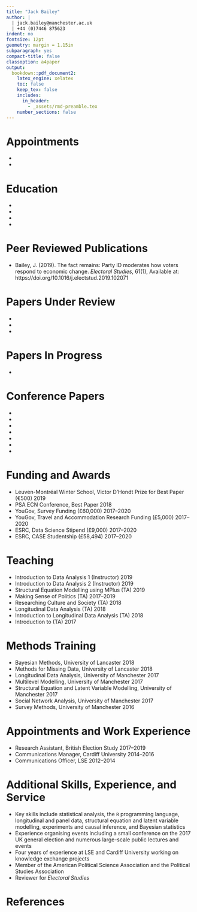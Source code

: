 ```yaml
---
title: "Jack Bailey"
author: |
  | jack.bailey@manchester.ac.uk
  | +44 (0)7446 875623
indent: no
fontsize: 12pt
geometry: margin = 1.15in
subparagraph: yes
compact-title: false
classoption: a4paper
output: 
  bookdown::pdf_document2: 
    latex_engine: xelatex
    toc: false
    keep_tex: false
    includes:
      in_header:
        - _assets/rmd-preamble.tex
    number_sections: false
---
```


# Appointments
* \begin{minipage}[t]{\linewidth}
\textbf{Research Associate, The British Election Study} \hfill 2020--2023\\
University of Manchester
\end{minipage}
* \begin{minipage}[t]{\linewidth}
\textbf{Visiting Fellow} \hfill Sept--Dec 2019\\
The University of Texas at Austin
\end{minipage}

# Education

* \begin{minipage}[t]{\linewidth}
\textbf{PhD Politics} \hfill 2017--Present\\
The University of Manchester
\end{minipage}
* \begin{minipage}[t]{\linewidth}
\textbf{PGDip Social Research Methods and Statistics (Distinction)} \hfill 2016--2017\\
The University of Manchester
\end{minipage}
* \begin{minipage}[t]{\linewidth}
\textbf{MA Politics (Distinction)} \hfill 2011--2012 \\
The University of Sheffield
\end{minipage}
* \begin{minipage}[t]{\linewidth}
\textbf{BA (Hons.) Business Management} \hfill 2008--2011 \\
The University of Sheffield
\end{minipage}

# Peer Reviewed Publications

* Bailey, J. (2019). The fact remains: Party ID moderates how voters respond to economic change. *Electoral Studies*, 61(1), Available at: https://doi.org/10.1016/j.electstud.2019.102071

# Papers Under Review

* \begin{minipage}[t]{\linewidth}
\textbf{Imperfect Perceptions? Latent Partisan Confounding and the Economic Vote} \\
Contribution: Voters' responses to economic perception items measure both their economic perceptions and their party identification. I present a method to account for this using structural equation modelling. I find that around 30$\%$ of the variation in economic perception items is due to party identification and that this leads to the economic vote being overstated in conventional models.
\end{minipage}
* \begin{minipage}[t]{\linewidth}
\textbf{Voting at the Intersection of Gender and Sexuality: Evidence from Britain (with Anna Sanders, Andrew Barclay, and Adam McDonnell)} \\
Contribution: Research on LGBT+ voters is scant. We use proprietary data from YouGov to argue that LGBT+ voters should be both more socially-liberal and left-wing and, thus, more likely to have voted Remain in 2016 and Labour in 2015 and 2017.
\end{minipage}
* \begin{minipage}[t]{\linewidth}
\textbf{Who cares if you vote? Partisan agreement and injunctive norms of voting (with Edward Fieldhouse and David Cutts)} \\
Contribution: There is little research on who applies pressure on others to vote and why some are better than others at getting their acquaintances to vote. We show that citizens are more likely to perceive pressure to vote from fellow partisans and that it has a greater influence than pressure from those who support other parties.
\end{minipage}

# Papers In Progress

* \begin{minipage}[t]{\linewidth}
\textbf{Political Surveys Worsen Partisan Bias in Reported Economic Perceptions} \\
Contribution: We know that party identification biases how voters report their economic perceptions. But, we don't know how much of this effect is due to the political survey context. I conduct an experiment where I vary the survey context and show that political surveys worsen this bias.
\end{minipage}

# Conference Papers

* \begin{minipage}[t]{\linewidth}
\textbf{Causal Inference for Ordinal Outcome Variables} \hfill 2020 \\
\emph{PSA Political Methodology Conference}
\end{minipage}
* \begin{minipage}[t]{\linewidth}
\textbf{The Behaviour of Gay, Lesbian, and Bisexual Voters in Britain} \hfill 2019 \\
\emph{American Political Science Association Conference}
\end{minipage}
* \begin{minipage}[t]{\linewidth}
\textbf{The Behaviour of Gay, Lesbian, and Bisexual Voters in Britain} \hfill 2019 \\
\emph{Political Studies Association Conference}
\end{minipage}
* \begin{minipage}[t]{\linewidth}
\textbf{The Fact Remains: Party ID Moderates How Voters Respond to Economic Change} \hfill 2019 \\
\emph{Political Studies Association Conference}
\end{minipage}
* \begin{minipage}[t]{\linewidth}
\textbf{Structural Equation Modelling for Political Research} \hfill 2018 \\
\emph{PSA Political Psychology Conference}
\end{minipage}
* \begin{minipage}[t]{\linewidth}
\textbf{Competing Competence: A New Model of the Economic Vote} \hfill 2018 \\
\emph{Elections, Public Opinion, and Parties Conference}
\end{minipage}
* \begin{minipage}[t]{\linewidth}
\textbf{Affective Asymmetry: Party ID Moderates Voters’ Responsiveness to Economic Change} \hfill 2018 \\
\emph{Political Studies Association Early Careers Network Conference}
\end{minipage}

# Funding and Awards

* Leuven-Montréal Winter School, Victor D'Hondt Prize for Best Paper (€500) \hfill 2019
* PSA ECN Conference, Best Paper \hfill 2018
* YouGov, Survey Funding (£60,000) \hfill 2017--2020
* YouGov, Travel and Accommodation Research Funding (£5,000) \hfill 2017--2020
* ESRC, Data Science Stipend (£9,000) \hfill 2017--2020
* ESRC, CASE Studentship (£58,494) \hfill 2017--2020

# Teaching
* Introduction to Data Analysis 1 (Instructor) \hfill 2019
* Introduction to Data Analysis 2 (Instructor) \hfill 2019
* Structural Equation Modelling using MPlus (TA) \hfill 2019
* Making Sense of Politics (TA) \hfill 2017--2019
* Researching Culture and Society (TA) \hfill 2018
* Longitudinal Data Analysis (TA) \hfill 2018
* Introduction to Longitudinal Data Analysis (TA) \hfill 2018
* Introduction to \texttt{R} (TA) \hfill 2017

# Methods Training

* Bayesian Methods, University of Lancaster \hfill 2018
* Methods for Missing Data, University of Lancaster \hfill 2018
* Longitudinal Data Analysis, University of Manchester \hfill 2017
* Multilevel Modelling, University of Manchester \hfill 2017
* Structural Equation and Latent Variable Modelling, University of Manchester \hfill 2017
* Social Network Analysis, University of Manchester \hfill 2017
* Survey Methods, University of Manchester \hfill 2016

# Appointments and Work Experience

* Research Assistant, British Election Study \hfill 2017--2019
* Communications Manager, Cardiff University \hfill 2014--2016
* Communications Officer, LSE \hfill 2012--2014

# Additional Skills, Experience, and Service

* Key skills include statistical analysis, the ``R`` programming language, longitudinal and panel data, structural equation and latent variable modelling, experiments and causal inference, and Bayesian statistics
* Experience organising events including a small conference on the 2017 UK general election and numerous large-scale public lectures and events
* Four years of experience at LSE and Cardiff University working on knowledge exchange projects
* Member of the American Political Science Association and the Political Studies Association
* Reviewer for *Electoral Studies*

# References

\begin{minipage}[t]{0.45\linewidth}
\textbf{Prof Edward Fieldhouse}\\
Professor of Social and Political Science,\\
University of Manchester
\emph{ed.fieldhouse@manchester.ac.uk}
\end{minipage}
\hfill
\begin{minipage}[t]{0.45\linewidth}
\textbf{Dr Marta Cantijoch Cunill}\\
Lecturer in Political Science,\\
University of Manchester
\emph{marta.cantijoch@manchester.ac.uk}
\end{minipage}

\vspace{.5cm}

\begin{minipage}[t]{0.45\linewidth}
\textbf{Dr Jonathan Mellon}\\
Hallsworth Research Fellow,\\
University of Manchester
\emph{jonathan.mellon@manchester.ac.uk}
\end{minipage}
\hfill
\begin{minipage}[t]{0.45\linewidth}
\textbf{Prof Christopher Wlezien}\\
Hogg Professor of Government,\\
The University of Texas at Austin
\emph{wlezien@austin.utexas.edu}
\end{minipage}